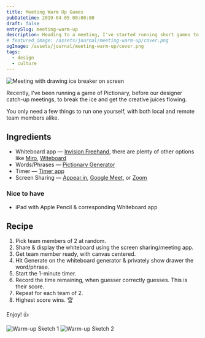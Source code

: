```yaml
---
title: Meeting Warm Up Games
pubDatetime: 2019-04-05 00:00:00
draft: false
entrySlug: meeting-warm-up
description: Heading to a meeting, I've started running short games to help break the ice and get the creative juices flowing.
# featured_image: /assets/journal/meeting-warm-up/cover.png
ogImage: /assets/journal/meeting-warm-up/cover.png
tags:
  - design
  - culture
---
```



<Image
  src={cover}
  alt="Meeting with drawing ice breaker on screen"
  class="wide"
/>

Recently, I've been running a game of Pictionary, before our designer catch-up meetings, to break the ice and get the creative juices flowing.

You only need a few things to run one yourself, with both local and remote team members alike.

## Ingredients

- Whiteboard app — [Invision Freehand](https://www.invisionapp.com/feature/freehand), there are plenty of other options like [Miro](https://realtimeboard.com/), [Witeboard](https://witeboard.com)
- Words/Phrases — [Pictionary Generator](https://peachytools.com/pictionary-generator)
- Timer — [Timer app](https://github.com/michaelvillar/timer-app)
- Screen Sharing — [Appear.in](https://appear.in/), [Google Meet](https://meet.google.com/), or [Zoom](https://zoom.us/)

### Nice to have

- iPad with Apple Pencil & corresponding Whiteboard app

## Recipe

1. Pick team members of 2 at random.
2. Share & display the whiteboard using the screen sharing/meeting app.
3. Get team member ready, with canvas centered.
4. Hit Generate on the whiteboard generator & privately show drawer the word/phrase.
5. Start the 1-minute timer.
6. Record the time remaining, when guesser correctly guesses. This is their score.
7. Repeat for each team of 2.
8. Highest score wins. 🏆

Enjoy! 👍

<Image src={warmup1} alt="Warm-up Sketch 1" class="wide" />
<Image src={warmup2} alt="Warm-up Sketch 2" class="wide" />
